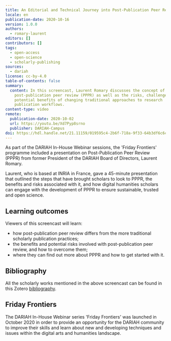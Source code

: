 ```yaml
---
title: An Editorial and Technical Journey into Post-Publication Peer Review (PPPR)
locale: en
publication-date: 2020-10-16
version: 1.0.0
authors:
  - romary-laurent
editors: []
contributors: []
tags:
  - open-access
  - open-science
  - scholarly-publishing
sources:
  - dariah
license: cc-by-4.0
table-of-contents: false
summary:
  content: In this screencast, Laurent Romary discusses the concept of
    post-publication peer review (PPPR) as well as the risks, challenges and
    potential benefits of changing traditional approaches to research
    publication workflows.
content-type: video
remote:
  publication-date: 2020-10-02
  url: https://youtu.be/Xd7Pyp8srno
  publisher: DARIAH-Campus
doi: https://hdl.handle.net/21.11159/019595c4-2b6f-718a-9f33-64b3df6c6c74
---
```

As part of the DARIAH In-House Webinar sessions, the 'Friday Frontiers' programme included a presentation on Post-Publication Peer Review (PPPR) from former President of the DARIAH Board of Directors, Laurent Romary.

Laurent, who is based at INRIA in France, gave a 45-minute presentation that outlined the steps that have brought scholars to look to PPPR, the benefits and risks associated with it, and how digital humanities scholars can engage with the development of PPPR to ensure sustainable, trusted and open science.

## Learning outcomes

Viewers of this screencast will learn:

* how post-publication peer review differs from the more traditional scholarly publication practices;
* the benefits and potential risks involved with post-publication peer review, and how to overcome them;
* where they can find out more about PPPR and how to get started with it.

<VideoCard provider="youtube" id="Xd7Pyp8srno" title="Click to view" src="/assets/content/assets/en/resources/external/an-editorial-and-technical-journey-into-post-publication-peer-review-pppr/pppr-title-slide.png" subtitle="An Editorial and Technical Journey into Post-Publication Peer Review (PPPR)" />

## Bibliography

All the scholarly works mentioned in the above screencast can be found in this Zotero [bibliography](https://www.zotero.org/groups/2587787/pppr/library).

## Friday Frontiers

The DARIAH In-House Webinar series 'Friday Frontiers' was launched in October 2020 in order to provide an opportunity for the DARIAH community to improve their skills and learn about new and developing techniques and issues within the digital arts and humanities landscape.
